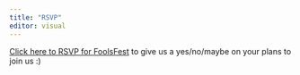 ```yaml
---
title: "RSVP"
editor: visual
---
```


[Click here to RSVP for FoolsFest](https://forms.gle/rr3e9769FyJviYE78) to give us a yes/no/maybe on your plans to join us :)
